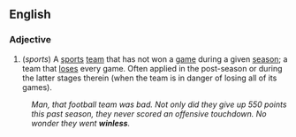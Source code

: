 ==English==

===Adjective===
# (''sports'') A [[sports]] [[team]] that has not won a [[game]] during a given [[season]]; a team that [[lose]]s every game. Often applied in the post-season or during the latter stages therein (when the team is in danger of losing all of its games).
: ''Man, that football team was bad. Not only did they give up 550 points this past season, they never scored an offensive touchdown. No wonder they went '''winless'''.''